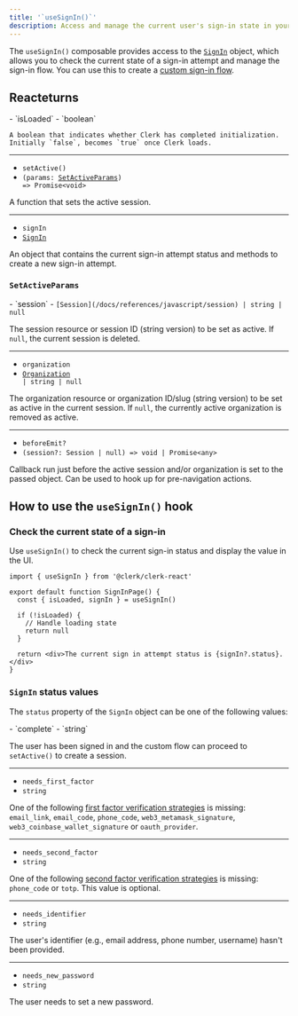 ```yaml
---
title: '`useSignIn()`'
description: Access and manage the current user's sign-in state in your React application with Clerk's useSignIn() hook.
---
```


The `useSignIn()` composable provides access to the [`SignIn`](/docs/references/javascript/sign-in/sign-in) object, which allows you to check the current state of a sign-in attempt and manage the sign-in flow. You can use this to create a [custom sign-in flow](/docs/custom-flows/overview#sign-in-flow).

## Reacteturns

<Properties>
  - `isLoaded`
  - `boolean`

    A boolean that indicates whether Clerk has completed initialization. Initially `false`, becomes `true` once Clerk loads.

  ---

  - `setActive()`
  - <code>(params: [SetActiveParams](#set-active-params)) => Promise\<void></code>

  A function that sets the active session.

  ---

  - `signIn`
  - [`SignIn`](/docs/references/javascript/sign-in/sign-in)

  An object that contains the current sign-in attempt status and methods to create a new sign-in attempt.
</Properties>

### `SetActiveParams`

<Properties>
  - `session`
  - <code>[Session](/docs/references/javascript/session) | string | null</code>

  The session resource or session ID (string version) to be set as active. If `null`, the current session is deleted.

  ---

  - `organization`
  - <code>[Organization](/docs/references/javascript/organization/organization) | string | null</code>

  The organization resource or organization ID/slug (string version) to be set as active in the current session. If `null`, the currently active organization is removed as active.

  ---

  - `beforeEmit?`
  - `(session?: Session | null) => void | Promise<any>`

  Callback run just before the active session and/or organization is set to the passed object. Can be used to hook up for pre-navigation actions.
</Properties>

## How to use the `useSignIn()` hook

### Check the current state of a sign-in

Use `useSignIn()` to check the current sign-in status and display the value in the UI.

```tsx {{ filename: 'src/components/SignInPage.tsx' }}
import { useSignIn } from '@clerk/clerk-react'

export default function SignInPage() {
  const { isLoaded, signIn } = useSignIn()

  if (!isLoaded) {
    // Handle loading state
    return null
  }

  return <div>The current sign in attempt status is {signIn?.status}.</div>
}
```

### `SignIn` status values

The `status` property of the `SignIn` object can be one of the following values:

<Properties>
  - `complete`
  - `string`

  The user has been signed in and the custom flow can proceed to `setActive()` to create a session.

  ---

  - `needs_first_factor`
  - `string`

  One of the following [first factor verification strategies](/docs/references/javascript/sign-in/first-factor) is missing: `email_link`, `email_code`, `phone_code`, `web3_metamask_signature`, `web3_coinbase_wallet_signature` or `oauth_provider`.

  ---

  - `needs_second_factor`
  - `string`

  One of the following [second factor verification strategies](/docs/references/javascript/sign-in/second-factor) is missing: `phone_code` or `totp`. This value is optional.

  ---

  - `needs_identifier`
  - `string`

  The user's identifier (e.g., email address, phone number, username) hasn't been provided.

  ---

  - `needs_new_password`
  - `string`

  The user needs to set a new password.
</Properties>
